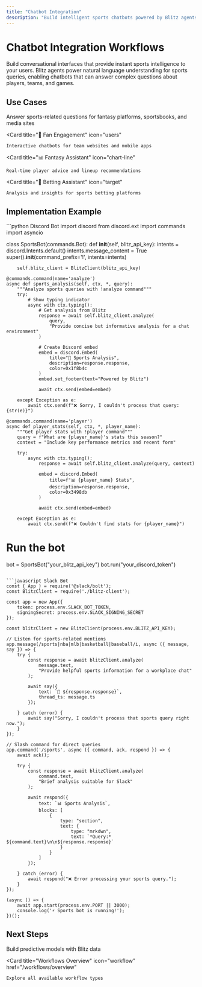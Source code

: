 ```yaml
---
title: "Chatbot Integration"
description: "Build intelligent sports chatbots powered by Blitz agents"
---
```


# Chatbot Integration Workflows

Build conversational interfaces that provide instant sports intelligence to your users. Blitz agents power natural language understanding for sports queries, enabling chatbots that can answer complex questions about players, teams, and games.

## Use Cases

<CardGroup cols={2}>
  <Card
    title="🤖 Customer Support"
    icon="headset"
  >
    Answer sports-related questions for fantasy platforms, sportsbooks, and media sites
  </Card>
  
  <Card
    title="📱 Fan Engagement"
    icon="users"
  >
    Interactive chatbots for team websites and mobile apps
  </Card>
  
  <Card
    title="📊 Fantasy Assistant"
    icon="chart-line"
  >
    Real-time player advice and lineup recommendations
  </Card>
  
  <Card
    title="🎯 Betting Assistant"
    icon="target"
  >
    Analysis and insights for sports betting platforms
  </Card>
</CardGroup>

## Implementation Example

<CodeGroup>
```python Discord Bot
import discord
from discord.ext import commands
import asyncio

class SportsBot(commands.Bot):
    def __init__(self, blitz_api_key):
        intents = discord.Intents.default()
        intents.message_content = True
        super().__init__(command_prefix='!', intents=intents)
        
        self.blitz_client = BlitzClient(blitz_api_key)
    
    @commands.command(name='analyze')
    async def sports_analysis(self, ctx, *, query):
        """Analyze sports queries with !analyze command"""
        try:
            # Show typing indicator
            async with ctx.typing():
                # Get analysis from Blitz
                response = await self.blitz_client.analyze(
                    query,
                    "Provide concise but informative analysis for a chat environment"
                )
                
                # Create Discord embed
                embed = discord.Embed(
                    title="🏀 Sports Analysis",
                    description=response.response,
                    color=0x1f8b4c
                )
                embed.set_footer(text="Powered by Blitz")
                
                await ctx.send(embed=embed)
                
        except Exception as e:
            await ctx.send(f"❌ Sorry, I couldn't process that query: {str(e)}")
    
    @commands.command(name='player')
    async def player_stats(self, ctx, *, player_name):
        """Get player stats with !player command"""
        query = f"What are {player_name}'s stats this season?"
        context = "Include key performance metrics and recent form"
        
        try:
            async with ctx.typing():
                response = await self.blitz_client.analyze(query, context)
                
                embed = discord.Embed(
                    title=f"📊 {player_name} Stats",
                    description=response.response,
                    color=0x3498db
                )
                
                await ctx.send(embed=embed)
                
        except Exception as e:
            await ctx.send(f"❌ Couldn't find stats for {player_name}")

# Run the bot
bot = SportsBot("your_blitz_api_key")
bot.run("your_discord_token")
```

```javascript Slack Bot
const { App } = require('@slack/bolt');
const BlitzClient = require('./blitz-client');

const app = new App({
    token: process.env.SLACK_BOT_TOKEN,
    signingSecret: process.env.SLACK_SIGNING_SECRET
});

const blitzClient = new BlitzClient(process.env.BLITZ_API_KEY);

// Listen for sports-related mentions
app.message(/sports|nba|mlb|basketball|baseball/i, async ({ message, say }) => {
    try {
        const response = await blitzClient.analyze(
            message.text,
            "Provide helpful sports information for a workplace chat"
        );
        
        await say({
            text: `🏀 ${response.response}`,
            thread_ts: message.ts
        });
        
    } catch (error) {
        await say("Sorry, I couldn't process that sports query right now.");
    }
});

// Slash command for direct queries
app.command('/sports', async ({ command, ack, respond }) => {
    await ack();
    
    try {
        const response = await blitzClient.analyze(
            command.text,
            "Brief analysis suitable for Slack"
        );
        
        await respond({
            text: `📊 Sports Analysis`,
            blocks: [
                {
                    type: "section",
                    text: {
                        type: "mrkdwn",
                        text: `*Query:* ${command.text}\n\n${response.response}`
                    }
                }
            ]
        });
        
    } catch (error) {
        await respond("❌ Error processing your sports query.");
    }
});

(async () => {
    await app.start(process.env.PORT || 3000);
    console.log('⚡️ Sports bot is running!');
})();
```
</CodeGroup>

## Next Steps

<CardGroup cols={2}>
  <Card
    title="Predictive Analytics"
    icon="trending-up"
    href="/workflows/predictive-analytics"
  >
    Build predictive models with Blitz data
  </Card>
  
  <Card
    title="Workflows Overview"
    icon="workflow"
    href="/workflows/overview"
  >
    Explore all available workflow types
  </Card>
</CardGroup>
